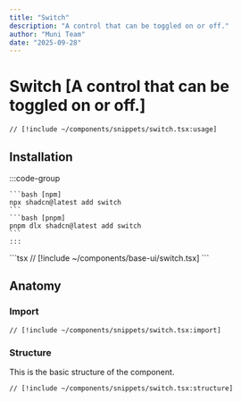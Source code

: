 ```yaml
---
title: "Switch"
description: "A control that can be toggled on or off."
author: "Muni Team"
date: "2025-09-28"
---
```



# Switch [A control that can be toggled on or off.]

<CodePreviewBlock>
<SwitchComponent />

```tsx
// [!include ~/components/snippets/switch.tsx:usage]
```

</CodePreviewBlock>

## Installation

<Tabs>
  <TabsItem value="cli" label="CLI">
    :::code-group 

    ```bash [npm] 
    npx shadcn@latest add switch 
    ``` 
    ```bash [pnpm] 
    pnpm dlx shadcn@latest add switch 
    ``` 
    :::
  </TabsItem>
  <TabsItem value="manual" label="MANUAL">
    ```tsx 
    // [!include ~/components/base-ui/switch.tsx] 
    ```
  </TabsItem>
</Tabs>

## Anatomy

### Import

```tsx
// [!include ~/components/snippets/switch.tsx:import]
```

### Structure

This is the basic structure of the component.

```tsx
// [!include ~/components/snippets/switch.tsx:structure]
```